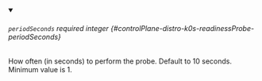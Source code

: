 
<details className="config-field" data-expandable="false" open>
<summary>

###### `periodSeconds` <span className="config-field-required" data-required="false">required</span> <span className="config-field-type">integer</span> <span className="config-field-default"></span> <span className="config-field-enum"></span> {#controlPlane-distro-k0s-readinessProbe-periodSeconds}

How often (in seconds) to perform the probe.
Default to 10 seconds. Minimum value is 1.

</summary>



</details>
